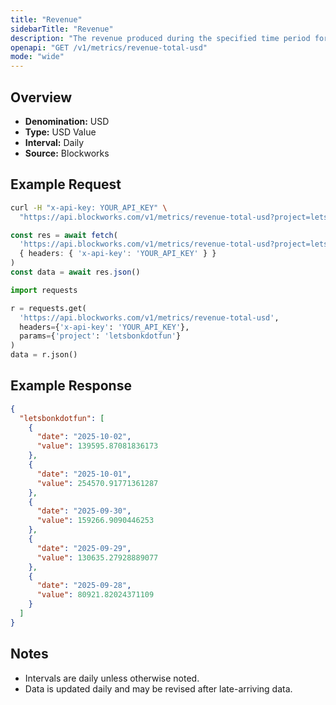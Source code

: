 ```yaml
---
title: "Revenue"
sidebarTitle: "Revenue"
description: "The revenue produced during the specified time period for given project."
openapi: "GET /v1/metrics/revenue-total-usd"
mode: "wide"
---
```


## Overview

- **Denomination:** USD
- **Type:** USD Value
- **Interval:** Daily
- **Source:** Blockworks

## Example Request

<CodeGroup>

```bash cURL
curl -H "x-api-key: YOUR_API_KEY" \
  "https://api.blockworks.com/v1/metrics/revenue-total-usd?project=letsbonkdotfun"
```

```typescript TypeScript
const res = await fetch(
  'https://api.blockworks.com/v1/metrics/revenue-total-usd?project=letsbonkdotfun',
  { headers: { 'x-api-key': 'YOUR_API_KEY' } }
)
const data = await res.json()
```

```python Python
import requests

r = requests.get(
  'https://api.blockworks.com/v1/metrics/revenue-total-usd',
  headers={'x-api-key': 'YOUR_API_KEY'},
  params={'project': 'letsbonkdotfun'}
)
data = r.json()
```

</CodeGroup>

## Example Response

```json
{
  "letsbonkdotfun": [
    {
      "date": "2025-10-02",
      "value": 139595.87081836173
    },
    {
      "date": "2025-10-01",
      "value": 254570.91771361287
    },
    {
      "date": "2025-09-30",
      "value": 159266.9090446253
    },
    {
      "date": "2025-09-29",
      "value": 130635.27928889077
    },
    {
      "date": "2025-09-28",
      "value": 80921.82024371109
    }
  ]
}
```

## Notes
- Intervals are daily unless otherwise noted.
- Data is updated daily and may be revised after late-arriving data.